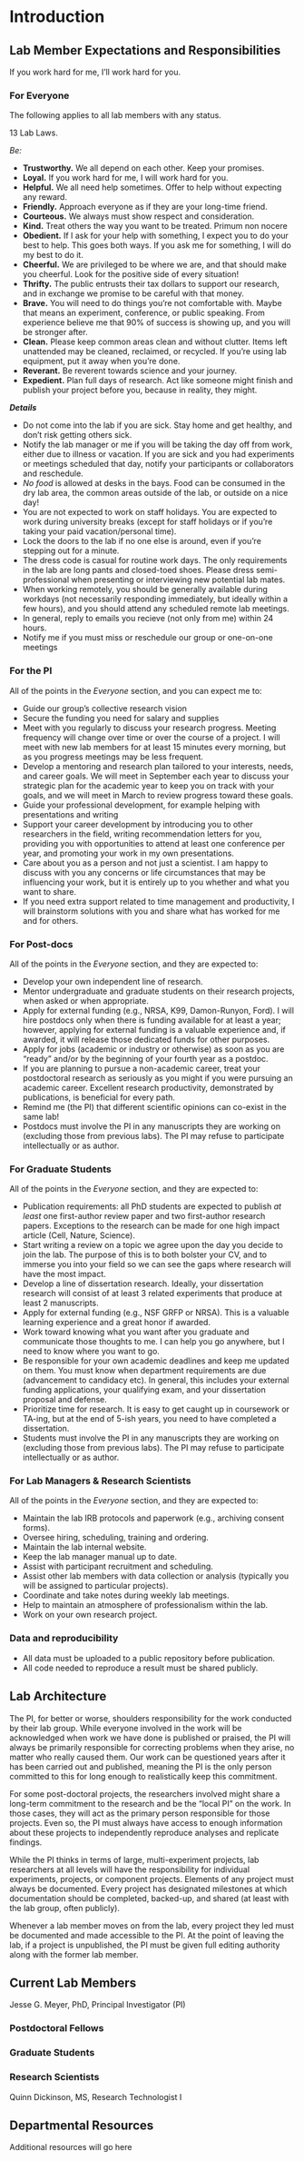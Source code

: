# Introduction {#intro}

## Lab Member Expectations and Responsibilities

If you work hard for me, I'll work hard for you. 

### For Everyone

The following applies to all lab members with any status. 

13 Lab Laws. 

*Be:*

* **Trustworthy.** We all depend on each other. Keep your promises.
* **Loyal.** If you work hard for me, I will work hard for you.
* **Helpful.** We all need help sometimes. Offer to help without expecting any reward.
* **Friendly.** Approach everyone as if they are your long-time friend.
* **Courteous.** We always must show respect and consideration.  
* **Kind.** Treat others the way you want to be treated. Primum non nocere
* **Obedient.** If I ask for your help with something, I expect you to do your best to help. This goes both ways. If you ask me for something, I will do my best to do it. 
* **Cheerful.** We are privileged to be where we are, and that should make you cheerful. Look for the positive side of every situation!
* **Thrifty.** The public entrusts their tax dollars to support our research, and in exchange we promise to be careful with that money. 
* **Brave.** You will need to do things you're not comfortable with. Maybe that means an experiment, conference, or public speaking. From experience believe me that 90% of success is showing up, and you will be stronger after. 
* **Clean.** Please keep common areas clean and without clutter. Items left unattended may be cleaned, reclaimed, or recycled. If you're using lab equipment, put it away when you're done.
* **Reverant.** Be reverent towards science and your journey. 
* **Expedient.** Plan full days of research. Act like someone might finish and publish your project before you, because in reality, they might.

***Details***

*	Do not come into the lab if you are sick. Stay home and get healthy, and don't risk getting others sick.
*	Notify the lab manager or me if you will be taking the day off from work, either due to illness or vacation. If you are sick and you had experiments or meetings scheduled that day, notify your participants or collaborators and reschedule. 
* *No food* is allowed at desks in the bays. Food can be consumed in the dry lab area, the common areas outside of the lab, or outside on a nice day!
*	You are not expected to work on staff holidays. You are expected to work during university breaks (except for staff holidays or if you're taking your paid vacation/personal time).
*	Lock the doors to the lab if no one else is around, even if you're stepping out for a minute.
*	The dress code is casual for routine work days. The only requirements in the lab are long pants and closed-toed shoes. Please dress semi-professional when presenting or interviewing new potential lab mates.  
*	When working remotely, you should be generally available during workdays (not necessarily responding immediately, but ideally within a few hours), and you should attend any scheduled remote lab meetings.
* In general, reply to emails you recieve (not only from me) within 24 hours.
* Notify me if you must miss or reschedule our group or one-on-one meetings 

### For the PI
All of the points in the *Everyone* section, and you can expect me to:

*	Guide our group's collective research vision
*	Secure the funding you need for salary and supplies
*	Meet with you regularly to discuss your research progress. Meeting frequency will change over time or over the course of a project. I will meet with new lab members for at least 15 minutes every morning, but as you progress meetings may be less frequent. 
*	Develop a mentoring and research plan tailored to your interests, needs, and career goals. We will meet in September each year to discuss your strategic plan for the academic year to keep you on track with your goals, and we will meet in March to review progress toward these goals.
*	Guide your professional development, for example helping with presentations and writing
*	Support your career development by introducing you to other researchers in the field, writing recommendation letters for you, providing you with opportunities to attend at least one conference per year, and promoting your work in my own presentations.
*	Care about you as a person and not just a scientist. I am happy to discuss with you any concerns or life circumstances that may be influencing your work, but it is entirely up to you whether and what you want to share.
*	If you need extra support related to time management and productivity, I will brainstorm solutions with you and share what has worked for me and for others. 


### For Post-docs
All of the points in the *Everyone* section, and they are expected to:

*	Develop your own independent line of research.
*	Mentor undergraduate and graduate students on their research projects, when asked or when appropriate.
*	Apply for external funding (e.g., NRSA, K99, Damon-Runyon, Ford). I will hire postdocs only when there is funding available for at least a year; however, applying for external funding is a valuable experience and, if awarded, it will release those dedicated funds for other purposes.
*	Apply for jobs (academic or industry or otherwise) as soon as you are "ready" and/or by the beginning of your fourth year as a postdoc.
*	If you are planning to pursue a non-academic career, treat your postdoctoral research as seriously as you might if you were pursuing an academic career. Excellent research productivity, demonstrated by publications, is beneficial for every path.
*	Remind me (the PI) that different scientific opinions can co-exist in the same lab!
* Postdocs must involve the PI in any manuscripts they are working on (excluding those from previous labs). The PI may refuse to participate intellectually or as author. 

### For Graduate Students
All of the points in the *Everyone* section, and they are expected to:

* Publication requirements: all PhD students are expected to publish *at least* one first-author review paper and two first-author research papers. Exceptions to the research can be made for one high impact article (Cell, Nature, Science). 
* Start writing a review on a topic we agree upon the day you decide to join the lab. The purpose of this is to both bolster your CV, and to immerse you into your field so we can see the gaps where research will have the most impact. 
*	Develop a line of dissertation research. Ideally, your dissertation research will consist of at least 3 related experiments that produce at least 2 manuscripts. 
*	Apply for external funding (e.g., NSF GRFP or NRSA). This is a valuable learning experience and a great honor if awarded. 
*	Work toward knowing what you want after you graduate and communicate those thoughts to me. I can help you go anywhere, but I need to know where you want to go. 
*	Be responsible for your own academic deadlines and keep me updated on them. You must know when department requirements are due (advancement to candidacy etc). In general, this includes your external funding applications, your qualifying exam, and your dissertation proposal and defense.
*	Prioritize time for research. It is easy to get caught up in coursework or TA-ing, but at the end of 5-ish years, you need to have completed a dissertation.
* Students must involve the PI in any manuscripts they are working on (excluding those from previous labs). The PI may refuse to participate intellectually or as author. 

### For Lab Managers & Research Scientists
All of the points in the *Everyone* section, and they are expected to:

*	Maintain the lab IRB protocols and paperwork (e.g., archiving consent forms).
*	Oversee hiring, scheduling, training and ordering.
*	Maintain the lab internal website.
*	Keep the lab manager manual up to date.
*	Assist with participant recruitment and scheduling.
*	Assist other lab members with data collection or analysis (typically you will be assigned to particular projects).
*	Coordinate and take notes during weekly lab meetings.
*	Help to maintain an atmosphere of professionalism within the lab.
*	Work on your own research project.

### Data and reproducibility
* All data must be uploaded to a public repository before publication. 
* All code needed to reproduce a result must be shared publicly. 

## Lab Architecture
The PI, for better or worse, shoulders responsibility for the work conducted by their lab group. While everyone involved in the work will be acknowledged when work we have done is published or praised, the PI will always be primarily responsible for correcting problems when they arise, no matter who really caused them. Our work can be questioned years after it has been carried out and published, meaning the PI is the only person committed to this for long enough to realistically keep this commitment. 

For some post-doctoral projects, the researchers involved might share a long-term commitment to the research and be the "local PI" on the work. In those cases, they will act as the primary person responsible for those projects. Even so, the PI must always have access to enough information about these projects to independently reproduce analyses and replicate findings.

While the PI thinks in terms of large, multi-experiment projects, lab researchers at all levels will have the responsibility for individual experiments, projects, or component projects. Elements of any project must always be documented. Every project has designated milestones at which documentation should be completed, backed-up, and shared (at least with the lab group, often publicly).
  
Whenever a lab member moves on from the lab, every project they led must be documented and made accessible to the PI. At the point of leaving the lab, if a project is unpublished, the PI must be given full editing authority along with the former lab member.

## Current Lab Members

Jesse G. Meyer, PhD, Principal Investigator (PI)


### Postdoctoral Fellows

### Graduate Students

### Research Scientists
Quinn Dickinson, MS, Research Technologist I 


## Departmental Resources

Additional resources will go here

